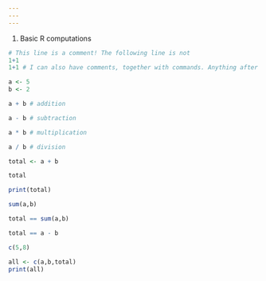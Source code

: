 ```yaml
---
---
---
```


1.  Basic R computations

```r
# This line is a comment! The following line is not
1+1
1+1 # I can also have comments, together with commands. Anything after # is ignored.

a <- 5
b <- 2

a + b # addition

a - b # subtraction

a * b # multiplication

a / b # division

total <- a + b

total

print(total)

sum(a,b)

total == sum(a,b)

total == a - b

c(5,8)

all <- c(a,b,total)
print(all)


```
